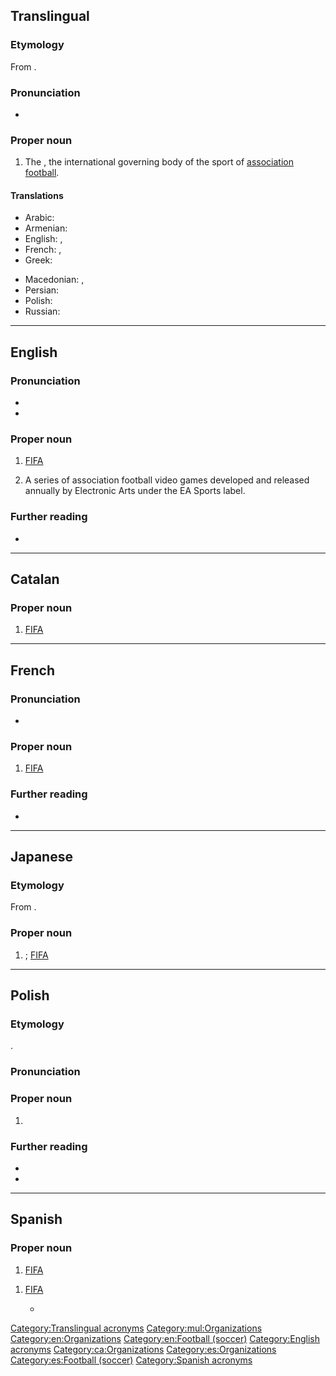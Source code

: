 {{also|fifa|Fifa|fífa|Fífa|fi fa|fi. fa.}}
==Translingual==
{{wikipedia}}

===Etymology===
From {{der|mul|fr|[[fédération|Fédération]] [[internationale|Internationale]] de [[football|Football]] [[association|Association]]|t=International Federation of Association Football}}.

===Pronunciation===
* {{a|English}} {{IPA|mul|/ˈfiːfə/}}

===Proper noun===
{{mul-proper noun}}

# {{lb|mul|football}} The {{w|FIFA|International Federation of Association Football}}, the international governing body of the sport of [[association football]].

====Translations====
{{trans-top|the International Federation of Association Football}}
* Arabic: {{t|ar|فِيفَا}}
* Armenian: {{t+|hy|ՖԻՖԱ}}
* English: {{t|en|FIFA}}, {{t|en|International Federation of Association Football}}
* French: {{t+|fr|FIFA}}, {{t|fr|Fédération Internationale de Football Association}}
* Greek: {{t+|el|ΦΙΦΑ}}
{{trans-mid}}
* Macedonian: {{t|mk|ФИФА}}, {{t|mk|Меѓународна фудбалска федерација}}
* Persian: {{t+|fa|فیفا}}
* Polish: {{t+|pl|FIFA|f}}
* Russian: {{t+|ru|ФИФА́}}
{{trans-bottom}}

[[Category:Translingual acronyms]]
[[Category:mul:Organizations]]

----

==English==

===Pronunciation===
* {{IPA|en|/ˈfiːfə/}}
* {{audio|en|LL-Q1860 (eng)-Vealhurl-FIFA.wav|Audio (Berkshire, UK)}}

===Proper noun===
{{en-proper noun}}

# [[#Translingual|FIFA]] {{gloss|International Federation of Association Football}}
# {{lb|en|video gaming|trademark}} A series of association football video games developed and released annually by Electronic Arts under the EA Sports label.

===Further reading===
* {{pedia}}

[[Category:en:Organizations]]
[[Category:en:Football (soccer)]]
[[Category:English acronyms]]

----

==Catalan==

===Proper noun===
{{ca-proper noun|f}}

# [[#Translingual|FIFA]] {{gloss|International Federation of Association Football}}

[[Category:ca:Organizations]]

----

==French==

===Pronunciation===
* {{fr-IPA}}

===Proper noun===
{{fr-proper noun|f}}

# [[#Translingual|FIFA]] {{gloss|International Federation of Association Football}}

===Further reading===
* {{pedia|Fédération internationale de football association|lang=fr}}

{{C|fr|Organizations|Football (soccer)}}
{{cln|fr|acronyms}}

----

==Japanese==

===Etymology===
From {{bor|ja|fr|FIFA|sort=ふぃいふぁ}}.

===Proper noun===
{{ja-pos|proper|フィーファ}}

# {{syn of|ja|国際サッカー連盟|tr=Kokusai Sakkā Renmei||International Federation of Association Football}}; [[#Translingual|FIFA]]

{{topics|ja|Organizations|Football (soccer)|sort=ふぃいふぁ}}

----

==Polish==
{{wp|lang=pl}}

===Etymology===
{{obor|pl|fr|FIFA}}.

===Pronunciation===
{{pl-p|a=LL-Q809 (pol)-Olaf-FIFA.wav}}

===Proper noun===
{{pl-proper noun|f|indecl=yes}}

# {{lb|pl|soccer}} {{l|en|FIFA}}

===Further reading===
* {{R:pl:WSJP}}
* {{R:pl:PWN}}

{{cln|pl|initialisms}}
{{C|pl|Organizations}}

----

==Spanish==

===Proper noun===
{{es-proper noun|f}}

# [[#Translingual|FIFA]] {{gloss|International Federation of Association Football}}

{{es-proper noun|m}}

# {{lb|es|video game|trademark}} [[#English|FIFA]]
#* {{quote-journal|es|date=2021-10-18|work=Marca|author=Víctor Romero
|title=Adiós a ''''el FIFA'''', hola a 'los FIFAs': la institución anuncia que EA Sports ya no tendrá su exclusividad
|url=https://www.marca.com/videojuegos/playstation/2021/10/18/616da748e2704e6a778b45e6.html
|passage=}}

[[Category:es:Organizations]]
[[Category:es:Football (soccer)]]
[[Category:Spanish acronyms]]